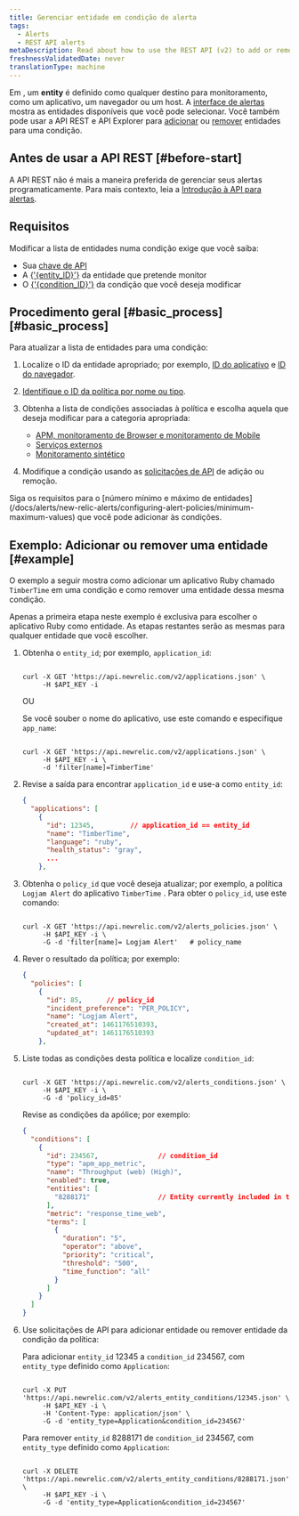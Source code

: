 ```yaml
---
title: Gerenciar entidade em condição de alerta
tags:
  - Alerts
  - REST API alerts
metaDescription: Read about how to use the REST API (v2) to add or remove apps and other entities from an alerts policy condition.
freshnessValidatedDate: never
translationType: machine
---
```


Em <InlinePopover type="alerts" />, um <DNT>**entity**</DNT> é definido como qualquer destino para monitoramento, como um aplicativo, um navegador ou um host. A [interface de alertas](http://one.newrelic.com/alerts/) mostra as entidades disponíveis que você pode selecionar. Você também pode usar a API REST e API Explorer para [adicionar](https://api.newrelic.com/docs/#/Alerts%20Entity%20Conditions/put_alerts_entity_conditions__entity_id__json) ou [remover](https://api.newrelic.com/docs/#/Alerts%20Entity%20Conditions/delete_alerts_entity_conditions__entity_id__json) entidades para uma condição.

## Antes de usar a API REST [#before-start]

A API REST não é mais a maneira preferida de gerenciar seus alertas programaticamente. Para mais contexto, leia a [Introdução à API para alertas](/docs/alerts/scale-automate/nerdgraph/nerdgraph-api-examples/).

## Requisitos

Modificar a lista de entidades numa condição exige que você saiba:

* Sua [chave de API](/docs/apis/rest-api-v2/getting-started/introduction-new-relic-rest-api-v2#api_key)
* A [\{'\{entity\_ID}'}](/docs/new-relic-solutions/get-started/glossary/#entity) da entidade que pretende monitor
* O [\{'\{condition\_ID}'}](/docs/new-relic-solutions/get-started/glossary/#alert-condition) da condição que você deseja modificar

## Procedimento geral [#basic\_process][#basic_process]

Para atualizar a lista de entidades para uma condição:

1. Localize o ID da entidade apropriado; por exemplo, [ID do aplicativo](/docs/apis/rest-api-v2/requirements/listing-host-instance-application-server-ids) e [ID do navegador](/docs/apis/rest-api-v2/browser-examples-v2/add-or-list-browser-apps-api-v2/).

2. [Identifique o ID da política por nome ou tipo](/docs/alerts/scale-automate/rest-api/rest-api-calls-alerts/#alert-policies).

3. Obtenha a lista de condições associadas à política e escolha aquela que deseja modificar para a categoria apropriada:

   * [APM, monitoramento de Browser e monitoramento de Mobile](/docs/alerts/new-relic-alerts/rest-api-alerts/rest-api-calls-new-relic-alerts#conditions)
   * [Serviços externos](/docs/alerts/new-relic-alerts/rest-api-alerts/rest-api-calls-new-relic-alerts#ext-services-conditions)
   * [Monitoramento sintético](/docs/alerts/new-relic-alerts/rest-api-alerts/rest-api-calls-new-relic-alerts#synthetics-conditions)

4. Modifique a condição usando as [solicitações de API](/docs/alerts/scale-automate/rest-api/rest-api-calls-alerts/#alert-entity-conditions) de adição ou remoção.

<Callout variant="important">
  Siga os requisitos para o [número mínimo e máximo de entidades](/docs/alerts/new-relic-alerts/configuring-alert-policies/minimum-maximum-values) que você pode adicionar às condições.
</Callout>

## Exemplo: Adicionar ou remover uma entidade [#example]

O exemplo a seguir mostra como adicionar um aplicativo Ruby chamado `TimberTime` em uma condição e como remover uma entidade dessa mesma condição.

Apenas a primeira etapa neste exemplo é exclusiva para escolher o aplicativo Ruby como entidade. As etapas restantes serão as mesmas para qualquer entidade que você escolher.

1. Obtenha o `entity_id`; por exemplo, `application_id`:

   ```shell

   curl -X GET 'https://api.newrelic.com/v2/applications.json' \
        -H $API_KEY -i
   ```

   OU

   Se você souber o nome do aplicativo, use este comando e especifique `app_name`:

   ```shell

   curl -X GET 'https://api.newrelic.com/v2/applications.json' \
        -H $API_KEY -i \
        -d 'filter[name]=TimberTime'
   ```

2. Revise a saída para encontrar `application_id` e use-a como `entity_id`:

   ```json
   {
     "applications": [
       {
         "id": 12345,         // application_id == entity_id
         "name": "TimberTime",
         "language": "ruby",
         "health_status": "gray",
         ...
       },
   ```

3. Obtenha o `policy_id` que você deseja atualizar; por exemplo, a política `Logjam Alert` do aplicativo `TimberTime` . Para obter o `policy_id`, use este comando:

   ```shell

   curl -X GET 'https://api.newrelic.com/v2/alerts_policies.json' \
        -H $API_KEY -i \
        -G -d 'filter[name]= Logjam Alert'   # policy_name
   ```

4. Rever o resultado da política; por exemplo:

   ```json
   {
     "policies": [
       {
         "id": 85,      // policy_id
         "incident_preference": "PER_POLICY",
         "name": "Logjam Alert",
         "created_at": 1461176510393,
         "updated_at": 1461176510393
       },
   ```

5. Liste todas as condições desta política e localize `condition_id`:

   ```shell

   curl -X GET 'https://api.newrelic.com/v2/alerts_conditions.json' \
        -H $API_KEY -i \
        -G -d 'policy_id=85'
   ```

   Revise as condições da apólice; por exemplo:

   ```json
   {
     "conditions": [
       {
         "id": 234567,               // condition_id
         "type": "apm_app_metric",
         "name": "Throughput (web) (High)",
         "enabled": true,
         "entities": [
           "8288171"                 // Entity currently included in the policy
         ],
         "metric": "response_time_web",
         "terms": [
           {
             "duration": "5",
             "operator": "above",
             "priority": "critical",
             "threshold": "500",
             "time_function": "all"
           }
         ]
       }
     ]
   }
   ```

6. Use solicitações de API para adicionar entidade ou remover entidade da condição da política:

   Para adicionar `entity_id` 12345 a `condition_id` 234567, com `entity_type` definido como `Application`:

   ```shell

   curl -X PUT 'https://api.newrelic.com/v2/alerts_entity_conditions/12345.json' \
        -H $API_KEY -i \
        -H 'Content-Type: application/json' \
        -G -d 'entity_type=Application&condition_id=234567'
   ```

   Para remover `entity_id` 8288171 de `condition_id` 234567, com `entity_type` definido como `Application`:

   ```shell

   curl -X DELETE 'https://api.newrelic.com/v2/alerts_entity_conditions/8288171.json' \
        -H $API_KEY -i \
        -G -d 'entity_type=Application&condition_id=234567'
   ```